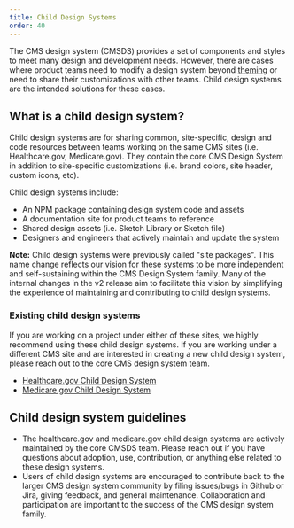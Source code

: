 ```yaml
---
title: Child Design Systems
order: 40
---
```


The CMS design system (CMSDS) provides a set of components and styles to meet many design and development needs. However, there are cases where product teams need to modify a design system beyond [theming](/getting-started/developers/theming/) or need to share their customizations with other teams. Child design systems are the intended solutions for these cases.

## What is a child design system?

Child design systems are for sharing common, site-specific, design and code resources between teams working on the same CMS sites (i.e. Healthcare.gov, Medicare.gov). They contain the core CMS Design System in addition to site-specific customizations (i.e. brand colors, site header, custom icons, etc).

Child design systems include:

- An NPM package containing design system code and assets
- A documentation site for product teams to reference
- Shared design assets (i.e. Sketch Library or Sketch file)
- Designers and engineers that actively maintain and update the system

**Note:** Child design systems were previously called "site packages". This name change reflects our vision for these systems to be more independent and self-sustaining within the CMS Design System family. Many of the internal changes in the v2 release aim to facilitate this vision by simplifying the experience of maintaining and contributing to child design systems.

### Existing child design systems

If you are working on a project under either of these sites, we highly recommend using these child design systems. If you are working under a different CMS site and are interested in creating a new child design system, please reach out to the core CMS design system team.

- [Healthcare.gov Child Design System](https://github.com/CMSgov/design-system/tree/master/packages/ds-healthcare-gov)
- [Medicare.gov Child Design System](https://github.com/CMSgov/design-system/tree/master/packages/ds-medicare-gov)

## Child design system guidelines

- The healthcare.gov and medicare.gov child design systems are actively maintained by the core CMSDS team. Please reach out if you have questions about adoption, use, contribution, or anything else related to these design systems.
- Users of child design systems are encouraged to contribute back to the larger CMS design system community by filing issues/bugs in Github or Jira, giving feedback, and general maintenance. Collaboration and participation are important to the success of the CMS design system family.
